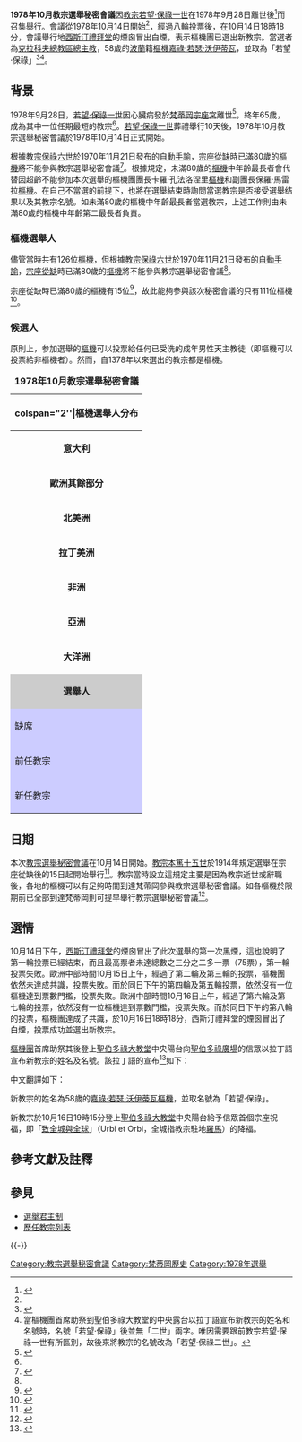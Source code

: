 {{NoteUTC+1}}
{{Infobox papal conclave
|month             = 10月
|year              = 1978年
|dates             = 1978年10月14日 - 1978年10月16日<ref name=":1">{{Cite web |url=http://www.catholic-hierarchy.org/event/c1978b.html |title=Conclave - October 1978 |language=en |accessdate=2017年1月27日 |quote=14 October 1978 to 16 October 1978 |deadurl=no |archiveurl=https://web.archive.org/web/20161207054658/http://www.catholic-hierarchy.org/event/c1978b.html |archivedate=2016-12-07 }}</ref>
|location          = [[梵蒂冈|梵蒂冈]][[宗座宫|宗座宫]][[西斯廷小堂|西斯廷小堂]]
|dean              = {{link-en|嘉祿·孔法洛涅里|Carlo Confalonieri}}[[樞機|樞機]]<ref>{{Cite web |url=http://www.catholic-hierarchy.org/event/c1978b.html |title=Conclave - October1978 |language=en |accessdate=2017年1月27日 |quote=Dean: Carlo Confalonieri †; Age: 85.2 |deadurl=no |archiveurl=https://web.archive.org/web/20161207054658/http://www.catholic-hierarchy.org/event/c1978b.html |archivedate=2016年12月7日 }}</ref><br>（年過80歲而無投票權）
|vicedean          = {{link-en|保祿·馬雷拉|Paolo Marella}}[[樞機|樞機]]<ref>{{Cite web |url=http://www.catholic-hierarchy.org/event/c1978b.html |title=Conclave - October 1978 |language=en |accessdate=2017年1月27日 |quote=Vice-Dean: Paolo Marella †; Age: 83.7 |deadurl=no |archiveurl=https://web.archive.org/web/20161207054658/http://www.catholic-hierarchy.org/event/c1978b.html |archivedate=2016年12月7日 }}</ref><br>（年過80歲而無投票權）
|camerlengo        = {{link-en|若望-瑪利亞·羅佑|Jean-Marie Villot}}[[樞機|樞機]]<ref>{{Cite web |url=http://www.catholic-hierarchy.org/event/c1978b.html |title=Conclave - October 1978 |language=en |accessdate=2017年1月27日 |quote=Camerlengo (Chamberlain): Jean-Marie Villot †; Age: 73.0 |deadurl=no |archiveurl=https://web.archive.org/web/20161207054658/http://www.catholic-hierarchy.org/event/c1978b.html |archivedate=2016年12月7日 }}</ref>
|protopriest       = {{link-en|若瑟·弗林斯|Josef Frings}}[[樞機|樞機]]<br>（年過80歲而無投票權）
|protodeacon       = {{link-en|佩里克爾·費利奇|Pericle Felici}}[[樞機|樞機]]
|secretary         = {{link-en|埃內斯托·西瓦迪|Ernesto Civardi}}[[主教|主教]]<br>（非樞機而無投票權）
|ballots           = 10月14日下午：第一次黑煙<br>（第一輪投票失敗）<ref>樞機團會在教宗選舉秘密會議前決定其開始時間及第一天選舉會有多少輪投票，而每日只有最多四輪投票（每日上午及下午分別只有最多兩輪投票）。如果每日四輪投票後都沒有選出新教宗，西斯汀禮拜堂每日只會最多發放兩次黑煙信號（上午和下午各一次）。若於上午第二輪或下午第二輪投票中選出新教宗，那上午兩輪投票或下午兩輪投票的選票將於上午或下午所有投票完成後一併燃燒，發出白煙信號。{{cite web |url=https://cnsblog.wordpress.com/2013/03/09/conclave-smoke-signal-timetable/ |title=Conclave smoke signal timetable |deadurl=no |archiveurl=https://web.archive.org/web/20130316005423/http://cnsblog.wordpress.com/2013/03/09/conclave-smoke-signal-timetable/ |archivedate=2013-03-16 |accessdate=2017-01-15 }}</ref><br>10月15日上午：第二次黑煙<br>（第二輪及第三輪投票失敗）<ref name=":2">每日上午只會進行兩次投票，如沒有樞機在每兩輪投票中得到足夠的票數成為新教宗，那麼該兩輪投票的選票將會一起燃燒，意味着只會發放一次黑煙信號。故此如果每日四輪投票後都沒有選出新教宗，西斯汀禮拜堂每日最多發放兩次黑煙信號（上午和下午各一次）。若於上午第二輪（全日第二輪）投票中選出新教宗，上午兩輪投票的選票將於上午兩輪投票後一併燃燒，發出白煙信號。{{cite web |url=https://cnsblog.wordpress.com/2013/03/09/conclave-smoke-signal-timetable/ |title=Conclave smoke signal timetable |deadurl=no |archiveurl=https://web.archive.org/web/20130316005423/http://cnsblog.wordpress.com/2013/03/09/conclave-smoke-signal-timetable/ |archivedate=2013-03-16 |accessdate=2017-01-15 }}</ref><br>10月15日下午：第三次黑煙<br>（第四輪及第五輪投票失敗）<ref name=":3">每日下午只會進行兩次投票，如沒有樞機在每兩輪投票中得到足夠的票數成為新教宗，那麼該兩輪投票的選票將會一起燃燒，意味着只會發放一次黑煙信號。故此如果每日四輪投票後都沒有選出新教宗，西斯汀禮拜堂每日最多發放兩次黑煙信號（上午和下午各一次）。若於下午第二輪（全日第四輪）投票中選出新教宗，下午兩輪投票的選票將於下午兩輪投票後一併燃燒，發出白煙信號。{{cite web |url=https://cnsblog.wordpress.com/2013/03/09/conclave-smoke-signal-timetable/ |title=Conclave smoke signal timetable |deadurl=no |archiveurl=https://web.archive.org/web/20130316005423/http://cnsblog.wordpress.com/2013/03/09/conclave-smoke-signal-timetable/ |archivedate=2013-03-16 |accessdate=2017-01-15 }}</ref><br>10月16日上午：第四次黑烟<br>（第六輪及第七輪投票失败）<ref name=":2" /><br>10月16日 18:18：白煙<br>（第八輪投票成功）
|pope_elected      = [[若望·保祿二世|嘉祿·若瑟·沃伊蒂瓦]]樞機
|nametaken         = 若望·保祿
|image             = JohannesPaul2-portrait.jpg
|prevconclave_year = 1978年8月
|prevconclave_link = 1978年8月教宗選舉秘密會議
|nextconclave_year = 2005年
|nextconclave_link = 2005年教宗選舉秘密會議
}}

'''1978年10月教宗選舉秘密會議'''因[[教宗若望·保祿一世|教宗若望·保祿一世]]在1978年9月28日離世後<ref name="deathJP1">{{Cite web |url = https://global.britannica.com/biography/John-Paul-I |title = John Paul I |author = 大英百科全書的編輯 |publisher = 大英百科全書 |language = en |accessdate = 2017年1月27日 |quote = John Paul I, Latin Johannes Paulus, original name Albino Luciani (born October 17, 1912, Forno di Canale, Italy—died September 28, 1978, Rome), pope whose 33-day pontificate in 1978 was the shortest in modern times. |archive-date = 2020年6月7日 |archive-url = https://web.archive.org/web/20200607145912/https://global.britannica.com/biography/John-Paul-I }}</ref>而召集舉行。會議從1978年10月14日開始<ref name=":1" />，經過八輪投票後，在10月14日18時18分，會議舉行地[[西斯廷禮拜堂|西斯汀禮拜堂]]的煙囪冒出白煙，表示樞機團已選出新教宗。當選者為[[克拉科夫總教區|克拉科夫總教區]][[總主教|總主教]]，58歲的[[波蘭|波蘭]]籍[[樞機|樞機]][[若望·保祿二世|嘉祿·若瑟·沃伊蒂瓦]]，並取{{link-en|教宗名號|Papal name|名號}}為「若望·保祿」<ref>{{Cite web|url=http://www.catholic-hierarchy.org/event/c1978.html |title=Conclave - August 1978 |language=en |accessdate=2017年1月26日 |quote=Elected Pope: John Paul II (St. Karol Józef Wojtyła †); Age: 58.4...St. Karol Józef Wojtyła †, Archbishop of Kraków {Cracow}, Poland; Age: 58.4 |deadurl=no |archiveurl=https://web.archive.org/web/20161207051742/http://www.catholic-hierarchy.org/event/c1978.html |archivedate=2016年12月7日 }}</ref><ref>當樞機團首席助祭到聖伯多祿大教堂的中央露台以拉丁語宣布新教宗的姓名和名號時，名號「若望·保祿」後並無「二世」兩字。唯因需要跟前教宗若望·保祿一世有所區別，故後來將教宗的名號改為「若望·保祿二世」。</ref>。

== 背景 ==
{{See also|若望·保祿一世|教宗選舉秘密會議}}

1978年9月28日，[[若望·保祿一世|若望·保祿一世]]因心臟病發於[[梵蒂岡|梵蒂岡]][[宗座宮|宗座宮]]離世<ref>{{Cite web |url = https://global.britannica.com/biography/John-Paul-I |title = John Paul I |author = 大英百科全書的編輯 |publisher = 大英百科全書 |language = en |accessdate = 2017年1月27日 |quote = His [Pope John Paul I] sudden death, the apparent result of a heart attack, led to rumours of foul play. |archive-date = 2020年6月7日 |archive-url = https://web.archive.org/web/20200607145912/https://global.britannica.com/biography/John-Paul-I }}</ref>，終年65歲，成為其中一位任期最短的教宗<ref name="deathJP1" />。[[若望·保祿一世|若望·保祿一世]]葬禮舉行10天後，1978年10月教宗選舉秘密會議於1978年10月14日正式開始。

根據[[教宗|教宗]][[保祿六世|保祿六世]]於1970年11月21日發布的[[自動手諭|自動手諭]]，[[宗座從缺|宗座從缺]]時已滿80歲的[[樞機|樞機]]將不能參與教宗選舉秘密會議<ref name="paulvi80">{{Cite web |url=http://www.vatican.va/holy_father/paul_vi/motu_proprio/documents/hf_p-vi_motu-proprio_19701120_ingravescentem_lt.html |title=INGRAVESCENTEM AETATEM |author=教宗保祿六世 |date=1970年11月21日 |publisher=梵蒂岡 |language=la |accessdate=2017年1月27日 |quote=Patres Cardinales, cum octogesimum aetatis annum conficiunt... ius amittunt Romanum Pontificem eligendi atque adeo etiam ius in Conclave ingrediendi. Si quis vero Cardinalis inter Conclave octogesimum aetatis annum compleat, iure Romanum Pontificem eligendi frui hac vice pergit. |deadurl=no |archiveurl=https://web.archive.org/web/20120622193639/http://www.vatican.va/holy_father/paul_vi/motu_proprio/documents/hf_p-vi_motu-proprio_19701120_ingravescentem_lt.html |archivedate=2012年6月22日 }}</ref>。根據規定，未滿80歲的[[樞機|樞機]]中年齡最長者會代替因超齡不能參加本次選舉的樞機團團長卡羅·孔法洛涅里[[樞機|樞機]]和副團長保羅·馬雷拉[[樞機|樞機]]。在自己不當選的前提下，也將在選舉結束時詢問當選教宗是否接受選舉结果以及其教宗名號。如未滿80歲的樞機中年齡最長者當選教宗，上述工作則由未滿80歲的樞機中年齡第二最長者負責。

===樞機選舉人===
儘管當時共有126位[[樞機|樞機]]，但根據[[教宗|教宗]][[保祿六世|保祿六世]]於1970年11月21日發布的[[自動手諭|自動手諭]]，[[宗座從缺|宗座從缺]]時已滿80歲的[[樞機|樞機]]將不能參與教宗選舉秘密會議<ref name="paulvi80" />。

宗座從缺時已滿80歲的樞機有15位<ref>{{Cite web |url=http://www.catholic-hierarchy.org/event/c1978b.html |title=Conclave - October 1978 |language=en |accessdate=2017年1月27日 |quote=Non-voting (Age):...Count: 15 |deadurl=no |archiveurl=https://web.archive.org/web/20161207054658/http://www.catholic-hierarchy.org/event/c1978b.html |archivedate=2016年12月7日 }}</ref>，故此能夠參與該次秘密會議的只有111位樞機<ref name=":4">{{Cite web |url=http://www.catholic-hierarchy.org/event/c1978b.html |title=Conclave - October 1978 |language=en |accessdate=2017年1月27日 |quote=Participated:...Count: 111 |deadurl=no |archiveurl=https://web.archive.org/web/20161207054658/http://www.catholic-hierarchy.org/event/c1978b.html |archivedate=2016年12月7日 }}</ref>。

===候選人===
原則上，参加選舉的[[樞機|樞機]]可以投票給任何已受洗的成年男性天主教徒（即樞機可以投票給非樞機者）。然而，自1378年以來選出的教宗都是樞機。
{| class="wikitable"  style="width:350px; float:right; margin:0 0 1em 1em; background:#f0f0f0;"
|+'''1978年10月教宗選舉秘密會議'''
|-
! colspan="2''|'''樞機選舉人分布'''
|-
|style="text-align:center;"|'''意大利'''
| style="text-align:center;"| 25
|-
|style="text-align:center;"|'''歐洲其餘部分'''
| style="text-align:center;"| 30
|-
|style="text-align:center;"|'''北美洲'''
| style="text-align:center;"| 12
|-
|style="text-align:center;"|'''拉丁美洲'''
| style="text-align:center;"| 19
|-
|style="text-align:center;"|'''非洲'''
| style="text-align:center;"| 12
|-
|style="text-align:center;"|'''亞洲'''
| style="text-align:center;"| 9
|-
|style="text-align:center;"|'''大洋洲'''
| style="text-align:center;"| 4
|-
|style="background:#ccc;text-align:center;"|'''選舉人'''
!style="background:#ccc;"|111<ref name=":4" />
|-
! style="background:#ccf;"|缺席
! style="background:#ccf;"|0
|-
! style="background:#ccf;"|前任教宗
| style="background:#ccf; text-align:center;"| '''若望·保祿一世<br>（1978年8月至1978年10月）
|-
! style="background:#ccf;"|新任教宗
| style="background:#ccf; text-align:center;"| '''若望·保祿二世<br>（1978年10月至2005年）'''
|}

== 日期 ==
本次[[教宗選舉秘密會議|教宗選舉秘密會議]]在10月14日開始。[[教宗|教宗]][[本篤十五世|本篤十五世]]於1914年規定選舉在宗座從缺後的15日起開始舉行<ref>{{cite news |author=Cindy Wooden |date=2013年2月21日 |title=Pope considering last-minute changes to conclave rules, Vatican says |trans-title=梵蒂岡表示教宗正考慮於辭職前修改教宗選舉秘密會議的規則 |url=http://www.todayscatholicnews.org/2013/02/pope-considering-last-minute-changes-to-conclave-rules-vatican-says/ |language=en |newspaper=Today's Catholic News |location= |access-date=2017年1月25日 |quote=[Ambrogio] Piazzoni told reporters the 15-day rule [of conclave] was established by Pope Benedict XV in 1914. |deadurl=yes |archiveurl=https://web.archive.org/web/20130304194841/http://www.todayscatholicnews.org/2013/02/pope-considering-last-minute-changes-to-conclave-rules-vatican-says/ |archivedate=2013年3月4日 }}</ref>。教宗當時設立這規定主要是因為教宗逝世或辭職後，各地的樞機可以有足夠時間到達梵蒂岡參與教宗選舉秘密會議。如各樞機於限期前已全部到達梵蒂岡則可提早舉行教宗選舉秘密會議<ref>{{cite news |author=Cindy Wooden |date=2013年2月21日 |title=Pope considering last-minute changes to conclave rules, Vatican says |trans-title=梵蒂岡表示教宗正考慮於辭職前修改教宗選舉秘密會議的規則 |url=http://www.todayscatholicnews.org/2013/02/pope-considering-last-minute-changes-to-conclave-rules-vatican-says/ |language=en |newspaper=Today's Catholic News |location= |access-date=2017年1月25日 |quote=Ambrogio Piazzoni, vice prefect of the Vatican Library and author of the book, "History of Papal Elections," told reporters his interpretation of the document is that the 15 days is tied exclusively to the arrival of the cardinals, who could begin the conclave earlier if they were all assembled. |deadurl=yes |archiveurl=https://web.archive.org/web/20130304194841/http://www.todayscatholicnews.org/2013/02/pope-considering-last-minute-changes-to-conclave-rules-vatican-says/ |archivedate=2013年3月4日 }}</ref>。

== 選情 ==
10月14日下午，[[西斯廷禮拜堂|西斯汀禮拜堂]]的煙囪冒出了此次選舉的第一次黑煙，這也說明了第一輪投票已經結束，而且最高票者未達總數之三分之二多一票（75票），第一輪投票失敗。歐洲中部時間10月15日上午，經過了第二輪及第三輪的投票，樞機團依然未達成共識，投票失敗。而於同日下午的第四輪及第五輪投票，依然沒有一位樞機達到票數門檻，投票失敗。歐洲中部時間10月16日上午，經過了第六輪及第七輪的投票，依然沒有一位樞機達到票數門檻，投票失敗。而於同日下午的第八輪的投票，樞機團達成了共識，於10月16日18時18分，西斯汀禮拜堂的煙囪冒出了白煙，投票成功並選出新教宗。

[[樞機團|樞機團]]首席助祭其後登上[[聖伯多祿大教堂|聖伯多祿大教堂]]中央陽台向[[聖伯多祿廣場|聖伯多祿廣場]]的信眾以拉丁語宣布新教宗的姓名及名號。該拉丁語的宣布<ref>{{Cite web |url=https://www.youtube.com/watch?v=cSmOp-ns6Yw |title=Announcement of John Paul II becoming Pope October 1978 |date=2009年4月18日 |language=en, la |accessdate=2017年1月27日 |deadurl=no |archiveurl=https://web.archive.org/web/20131005122854/http://www.youtube.com/watch?v=cSmOp-ns6Yw |archivedate=2013年10月5日 }}</ref>如下：
{{Cquote|Annuntio vobis gaudium magnum:<br />Habemus Papam!<br />Eminentissimum ac Reverendissimum Dominum,<br />Dominum Carolum Sanctæ Romanæ Ecclesiæ Cardinalem Wojtyla,<br />qui sibi nomen imposuit Ioannis Pauli}}

中文翻譯如下：
{{Cquote|我十分高興向你們宣布：<br />我們有了教宗！<br />他是最傑出和最可敬的<br />神聖羅馬教會嘉祿·沃伊蒂瓦樞機<br />以「若望·保祿」作為他的名號}}

新教宗的姓名為58歲的[[若望·保祿二世|嘉祿·若瑟·沃伊蒂瓦]][[樞機|樞機]]，並取名號為「若望·保祿」。

新教宗於10月16日19時15分登上[[聖伯多祿大教堂|聖伯多祿大教堂]]中央陽台給予信眾首個宗座祝福，即「[[致全城與全球|致全城與全球]]」（Urbi et Orbi，全城指教宗駐地[[羅馬|羅馬]]）的降福。

== 參考文獻及註釋 ==
{{reflist}}

== 參見 ==
*[[選舉君主制|選舉君主制]]
*[[歷任教宗列表|歷任教宗列表]]

{{-}}
{{教宗選舉與秘密會議}}
{{天主教}}

[[Category:教宗選舉秘密會議|Category:教宗選舉秘密會議]]
[[Category:梵蒂岡歷史|Category:梵蒂岡歷史]]
[[Category:1978年選舉|Category:1978年選舉]]